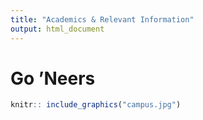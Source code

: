 ```yaml
---
title: "Academics & Relevant Information"
output: html_document
---
```

# Go 'Neers
```r
knitr:: include_graphics("campus.jpg")
```